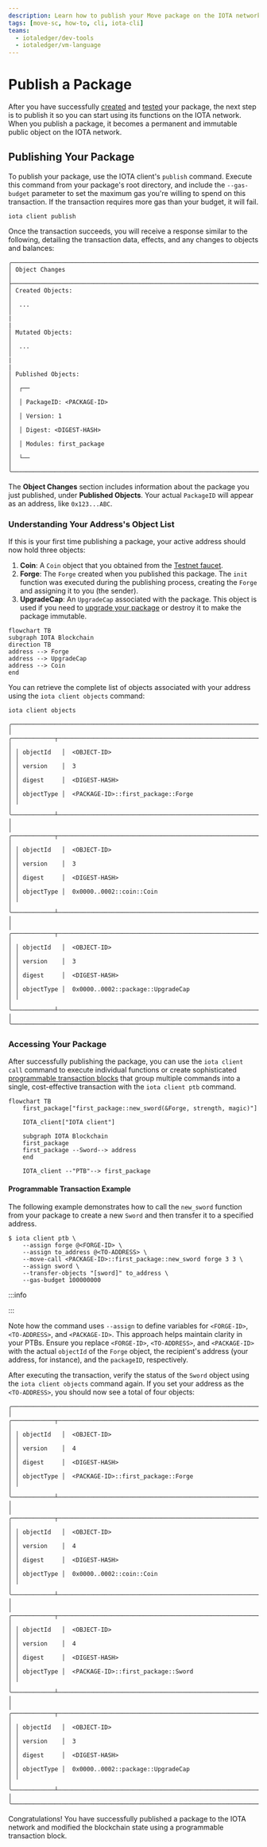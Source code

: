 ```yaml
---
description: Learn how to publish your Move package on the IOTA network and interact with it using programmable transaction blocks.
tags: [move-sc, how-to, cli, iota-cli]
teams:
  - iotaledger/dev-tools
  - iotaledger/vm-language
---
```



# Publish a Package

After you have successfully [created](create-a-package.mdx) and [tested](build-test.mdx) your package, the next step is to publish it so you can start using its functions on the IOTA network. When you publish a package, it becomes a permanent and immutable public object on the IOTA network.

## Publishing Your Package

To publish your package, use the IOTA client's `publish` command. Execute this command from your package's root directory, and include the `--gas-budget` parameter to set the maximum gas you're willing to spend on this transaction. If the transaction requires more gas than your budget, it will fail.

```shell
iota client publish
```

Once the transaction succeeds, you will receive a response similar to the following, detailing the transaction data, effects, and any changes to objects and balances:

```
╭─────────────────────────────────────────────────────────────────────╮
│ Object Changes                                                      │
├─────────────────────────────────────────────────────────────────────┤
│ Created Objects:                                                    │
│  ...                                                                │
|                                                                     |
│ Mutated Objects:                                                    │
│  ...                                                                │
|                                                                     |
│ Published Objects:                                                  │
│  ┌──                                                                │
│  │ PackageID: <PACKAGE-ID>                                          │
│  │ Version: 1                                                       │
│  │ Digest: <DIGEST-HASH>                                            │
│  │ Modules: first_package                                           │
│  └──                                                                │
╰─────────────────────────────────────────────────────────────────────╯
```

The **Object Changes** section includes information about the package you just published, under **Published Objects**. Your actual `PackageID` will appear as an address, like `0x123...ABC`.

### Understanding Your Address's Object List

If this is your first time publishing a package, your active address should now hold three objects:

1. **Coin**: A `Coin` object that you obtained from the [Testnet faucet](get-coins.mdx).
2. **Forge**: The `Forge` created when you published this package. The `init` function was executed during the publishing process, creating the `Forge` and assigning it to you (the sender).
3. **UpgradeCap**: An `UpgradeCap` associated with the package. This object is used if you need to [upgrade your package](../iota-101/move-overview/package-upgrades/upgrade.mdx) or destroy it to make the package immutable.

```mermaid
flowchart TB
subgraph IOTA Blockchain
direction TB
address --> Forge
address --> UpgradeCap
address --> Coin
end
```

You can retrieve the complete list of objects associated with your address using the `iota client objects` command:

```shell
iota client objects

╭───────────────────────────────────────────────────────────────────────────────────────╮
│ ╭────────────┬──────────────────────────────────────────────────────────────────────╮ │
│ │ objectId   │  <OBJECT-ID>                                                         │ │
│ │ version    │  3                                                                   │ │
│ │ digest     │  <DIGEST-HASH>                                                       │ │
│ │ objectType │  <PACKAGE-ID>::first_package::Forge                                  │ │
│ ╰────────────┴──────────────────────────────────────────────────────────────────────╯ │
│ ╭────────────┬──────────────────────────────────────────────────────────────────────╮ │
│ │ objectId   │  <OBJECT-ID>                                                         │ │
│ │ version    │  3                                                                   │ │
│ │ digest     │  <DIGEST-HASH>                                                       │ │
│ │ objectType │  0x0000..0002::coin::Coin                                            │ │
│ ╰────────────┴──────────────────────────────────────────────────────────────────────╯ │
│ ╭────────────┬──────────────────────────────────────────────────────────────────────╮ │
│ │ objectId   │  <OBJECT-ID>                                                         │ │
│ │ version    │  3                                                                   │ │
│ │ digest     │  <DIGEST-HASH>                                                       │ │
│ │ objectType │  0x0000..0002::package::UpgradeCap                                   │ │
│ ╰────────────┴──────────────────────────────────────────────────────────────────────╯ │
╰───────────────────────────────────────────────────────────────────────────────────────╯
```

### Accessing Your Package

After successfully publishing the package, you can use the `iota client call` command to execute individual functions or create sophisticated [programmable transaction blocks](../iota-101/transactions/ptb/programmable-transaction-blocks) that group multiple commands into a single, cost-effective transaction with the `iota client ptb` command.

```mermaid
flowchart TB
    first_package["first_package::new_sword(&Forge, strength, magic)"]
    
    IOTA_client["IOTA client"]

    subgraph IOTA Blockchain
	first_package
	first_package --Sword--> address
    end
    
    IOTA_client --"PTB"--> first_package
```

#### Programmable Transaction Example

The following example demonstrates how to call the `new_sword` function from your package to create a new `Sword` and then transfer it to a specified address.

```shell
$ iota client ptb \
	--assign forge @<FORGE-ID> \
	--assign to_address @<TO-ADDRESS> \
	--move-call <PACKAGE-ID>::first_package::new_sword forge 3 3 \
	--assign sword \
	--transfer-objects "[sword]" to_address \
	--gas-budget 100000000
```

:::info

<AddressPrefix />

:::

Note how the command uses `--assign` to define variables for `<FORGE-ID>`, `<TO-ADDRESS>`, and `<PACKAGE-ID>`. This approach helps maintain clarity in your PTBs. Ensure you replace `<FORGE-ID>`, `<TO-ADDRESS>`, and `<PACKAGE-ID>` with the actual `objectId` of the `Forge` object, the recipient's address (your address, for instance), and the `packageID`, respectively.

After executing the transaction, verify the status of the `Sword` object using the `iota client objects` command again. If you set your address as the `<TO-ADDRESS>`, you should now see a total of four objects:

```
╭───────────────────────────────────────────────────────────────────────────────────────╮
│ ╭────────────┬──────────────────────────────────────────────────────────────────────╮ │
│ │ objectId   │  <OBJECT-ID>                                                         │ │
│ │ version    │  4                                                                   │ │
│ │ digest     │  <DIGEST-HASH>                                                       │ │
│ │ objectType │  <PACKAGE-ID>::first_package::Forge                                  │ │
│ ╰────────────┴──────────────────────────────────────────────────────────────────────╯ │
│ ╭────────────┬──────────────────────────────────────────────────────────────────────╮ │
│ │ objectId   │  <OBJECT-ID>                                                         │ │
│ │ version    │  4                                                                   │ │
│ │ digest     │  <DIGEST-HASH>                                                       │ │
│ │ objectType │  0x0000..0002::coin::Coin                                            │ │
│ ╰────────────┴──────────────────────────────────────────────────────────────────────╯ │
│ ╭────────────┬──────────────────────────────────────────────────────────────────────╮ │
│ │ objectId   │  <OBJECT-ID>                                                         │ │
│ │ version    │  4                                                                   │ │
│ │ digest     │  <DIGEST-HASH>                                                       │ │
│ │ objectType │  <PACKAGE-ID>::first_package::Sword                                  │ │
│ ╰────────────┴──────────────────────────────────────────────────────────────────────╯ │
│ ╭────────────┬──────────────────────────────────────────────────────────────────────╮ │
│ │ objectId   │  <OBJECT-ID>                                                         │ │
│ │ version    │  3                                                                   │ │
│ │ digest     │  <DIGEST-HASH>                                                       │ │
│ │ objectType │  0x0000..0002::package::UpgradeCap                                   │ │
│ ╰────────────┴──────────────────────────────────────────────────────────────────────╯ │
╰───────────────────────────────────────────────────────────────────────────────────────╯
```

Congratulations! You have successfully published a package to the IOTA network and modified the blockchain state using a programmable transaction block.


<Quiz questions={questions} />